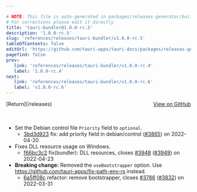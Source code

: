 ```yaml
---

# NOTE: This file is auto-generated in packages/releases-generator/build.ts
# For corrections please edit it directly
title: 'tauri-bundler@1.0.0-rc.5'
description: '1.0.0-rc.5'
slug: 'references/releases/tauri-bundler/v1.0.0-rc.5'
tableOfContents: false
editUrl: 'https://github.com/tauri-apps/tauri-docs/packages/releases-generator/build.ts'
pagefind: false
prev:
   link: 'references/releases/tauri-bundler/v1.0.0-rc.4'
   label: '1.0.0-rc.4'
next:
   link: 'references/releases/tauri-bundler/v1.0.0-rc.6'
   label: 'v1.0.0-rc.6'
---
```


<div style="margin-bottom:3rem; display: flex; justify-content: space-between; align-items: center"><span>[Return](/releases)</span><span><a href="https://github.com/tauri-apps/tauri/releases/tag/tauri-bundler-v1.0.0-rc.5">View on GitHub</a></span></div>

- Set the Debian control file `Priority` field to `optional`.
  - [3bd3d923](https://www.github.com/tauri-apps/tauri/commit/3bd3d923d32144b4e28f9f597edf74ee422a9b54) fix: add priority field in debian/control ([#3865](https://www.github.com/tauri-apps/tauri/pull/3865)) on 2022-04-20
- Fixes DLL resource usage on Windows.
  - [f66bc3c2](https://www.github.com/tauri-apps/tauri/commit/f66bc3c2b8360b8b685dcadeb373852abe43d9e5) fix(bundler): DLL resources, closes [#3948](https://www.github.com/tauri-apps/tauri/pull/3948) ([#3949](https://www.github.com/tauri-apps/tauri/pull/3949)) on 2022-04-23
- **Breaking change:** Removed the `useBootstrapper` option. Use https://github.com/tauri-apps/fix-path-env-rs instead.
  - [6a5ff08c](https://www.github.com/tauri-apps/tauri/commit/6a5ff08ce9052b656aa40accedfd4315825164a3) refactor: remove bootstrapper, closes [#3786](https://www.github.com/tauri-apps/tauri/pull/3786) ([#3832](https://www.github.com/tauri-apps/tauri/pull/3832)) on 2022-03-31

